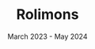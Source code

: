 ---
title: "Rolimons"
date: March 2023 - May 2024
role: "Site Contributor / SDK maintainer"
description: "Providing statistics, tools, and analytics for the Roblox trading, gaming, and related communities."
slug: "rolimons"
img_logo:
  src: "/assets/Rolimons.svg"
  alt: Rolimons"
---